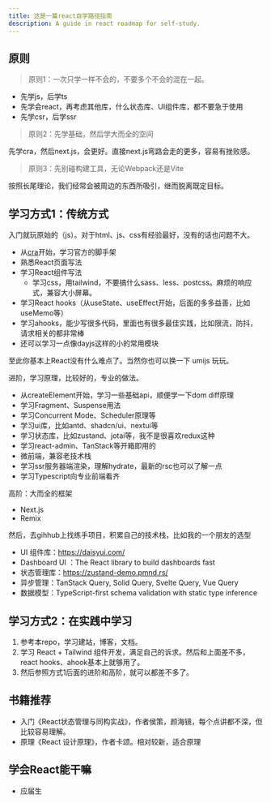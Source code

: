 ```yaml
---
title: 这是一篇react自学路径指南
description: A guide in react roadmap for self-study.
---
```



## 原则

> 原则1：一次只学一样不会的，不要多个不会的混在一起。

- 先学js，后学ts
- 先学会react，再考虑其他库，什么状态库、UI组件库，都不要急于使用
- 先学csr，后学ssr

> 原则2：先学基础，然后学大而全的空间

先学cra，然后next.js，会更好。直接next.js弯路会走的更多，容易有挫败感。

> 原则3：先别碰构建工具，无论Webpack还是Vite

按照长尾理论，我们经常会被周边的东西所吸引，继而脱离既定目标。

## 学习方式1：传统方式

入门就玩原始的（js）。对于html、js、css有经验最好，没有的话也问题不大。

- 从[cra](https://create-react-app.dev/)开始，学习官方的脚手架
- 熟悉React页面写法
- 学习React组件写法
  - 学习css，用tailwind，不要搞什么sass、less、postcss。麻烦的响应式，兼容大小屏幕。
- 学习React hooks（从useState、useEffect开始，后面的多多益善，比如useMemo等）
- 学习ahooks，能少写很多代码，里面也有很多最佳实践，比如限流，防抖，请求相关的都非常棒
- 还可以学习一点像dayjs这样的小的常用模块

至此你基本上React没有什么难点了。当然你也可以换一下 umijs 玩玩。

进阶，学习原理，比较好的，专业的做法。

- 从createElement开始，学习一些基础api，顺便学一下dom diff原理
- 学习Fragment、Suspense用法
- 学习Concurrent Mode、Scheduler原理等
- 学习ui库，比如antd、shadcn/ui、nextui等
- 学习状态库，比如zustand、jotai等，我不是很喜欢redux这种
- 学习react-admin、TanStack等开箱即用的
- 微前端，兼容老技术栈
- 学习ssr服务器端渲染，理解hydrate，最新的rsc也可以了解一点
- 学习Typescript向专业前端看齐


高阶：大而全的框架

- Next.js
- Remix

然后，去gihhub上找练手项目，积累自己的技术栈，比如我的一个朋友的选型

- UI 组件库：https://daisyui.com/
- Dashboard UI ：The React library to build dashboards fast
- 状态管理库：https://zustand-demo.pmnd.rs/
- 异步管理：TanStack Query, Solid Query, Svelte Query, Vue Query
- 数据模型：TypeScript-first schema validation with static type inference

## 学习方式2：在实践中学习

1. 参考本repo，学习建站，博客，文档。
1. 学习 React + Tailwind 组件开发，满足自己的诉求。然后和上面差不多，react hooks、ahook基本上就够用了。
1. 然后参照方式1后面的进阶和高阶，就可以都差不多了。

## 书籍推荐

- 入门《React状态管理与同构实战》，作者侯策，颜海镜，每个点讲都不深，但比较容易理解。
- 原理《React 设计原理》，作者卡颂。相对较新，适合原理

## 学会React能干嘛

- 应届生

